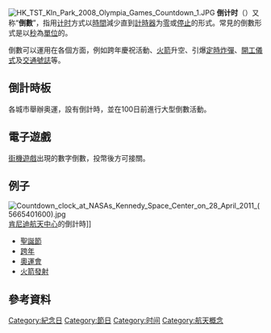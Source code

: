 {{Otheruses|倒數|subject=時間上的倒数|other=數學上的倒数}}
[[File:HK_TST_Kln_Park_2008_Olympia_Games_Countdown_1.JPG|thumb]]
'''倒计时'''（{{Lang-en|Countdown}}）又称“'''倒數'''”，指用[[计时|计时]]方式以[[時間|時間]]減少直到[[計時器|計時器]]为[[零|零]]或[[停止|停止]]的形式。常見的倒數形式是以[[秒|秒]]為[[單位|單位]]的。

倒數可以運用在各個方面，例如跨年慶祝活動、[[火箭|火箭]]升空、引爆[[定時炸彈|定時炸彈]]、[[開幕典禮|開工儀式]]及[[交通號誌|交通號誌]]等。

== 倒計時板 ==
各城市舉辦奥運，設有倒計時，並在100日前進行大型倒數活動。

== 電子遊戲 ==
{{main|接關}}
[[街机|街機遊戲]]出現的數字倒數，投幣後方可接關。

== 例子 ==
[[File:Countdown_clock_at_NASAs_Kennedy_Space_Center_on_28_April_2011_(5665401600).jpg|thumb]][[肯尼迪航天中心|肯尼迪航天中心]]的倒計時]]
* [[聖誕節|聖誕節]]
* [[跨年|跨年]]
* [[奧運會|奧運會]]
* [[火箭|火箭]][[發射|發射]]

== 參考資料 ==
<div class="references-small">
<references />
</div>

{{社会小作品}}

[[Category:紀念日|Category:紀念日]]
[[Category:節日|Category:節日]]
[[Category:时间|Category:时间]]
[[Category:航天概念|Category:航天概念]]